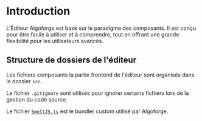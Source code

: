 
# Introduction

L'Éditeur Algoforge est basé sur le paradigme des composants.
Il est conçu pour être facile à utiliser et à comprendre, tout en offrant une grande flexibilité pour les utilisateurs avancés.

## Structure de dossiers de l'éditeur

<GitHubFolderStructure githubUrl="https://github.com/Bing-Chill-inc/Algoforge-main" pathToDisplay="src/front-editeur" />

Les fichiers composants la partie frontend de l'éditeur sont organisés dans le dossier `src`.

Le fichier `.gitignore` sont utilisés pour ignorer certains fichiers lors de la gestion du code source.

Le fichier [`SmeltJS.ts`](./05_smeltjs.mdx) est le bundler custom utilisé par Algoforge.

